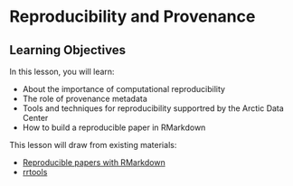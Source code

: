 # Reproducibility and Provenance

## Learning Objectives

In this lesson, you will learn:

- About the importance of computational reproducibility
- The role of provenance metadata
- Tools and techniques for reproducibility supportred by the Arctic Data Center
- How to build a reproducible paper in RMarkdown

This lesson will draw from existing materials:

- [Reproducible papers with RMarkdown](https://nceas.github.io/oss-lessons/reproducible-papers-with-rmd/reproducible-papers-with-rmd.html)
- [rrtools](https://github.com/benmarwick/rrtools)
